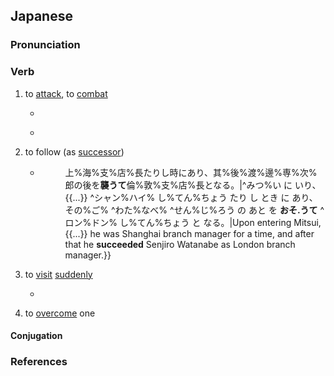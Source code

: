 ==Japanese==
{{ja-kanjitab|おそ|yomi=k}}

===Pronunciation===
{{ja-pron|おそ.う|acc=0|acc_ref=DJR,NHK|acc2=2|acc2_ref=DJR,NHK,SMK2}}
{{ja-ojad}}

===Verb===
{{ja-verb|おそう|type=1|tr=trans}}

# to [[attack]], to [[combat]]
#: {{syn|ja|攻撃|alt=攻撃する|tr=kōgeki suru}}
#* {{quote-book|ja|2009||Nihon no meijō kyūjūkyū no nazo||96|trans-title=Mysteries of 99 famous Japanese castles|pageurl=https://books.google.com/books?id=08xdDAAAQBAJ&pg=RA1-PT114}}
#*: {{ja-usex|敵の背%後%回る仕%組みも重%要だ。攻%撃する際に正%面から向かうより、敵の後%方から'''襲う'''ほうが成%功%率は高いからだ。|てき の はい%ご% まわる し%くみ も じゅう%よう だ。 こう%げき する さい に しょう%めん から むかう より、てき の こう%ほう から '''おそ.う''' ほう が せい%こう% りつ は たかい から だ。|It is also important to arrange to be behind the opponent. This is because compared to a frontal assault, to '''attack''' from the opponent’s rear gives a higher success rate.}}
#* {{quote-book|ja|2011|Matsumoto Ichiju|Heta na jinsei ron yori ikkyu no kotoba||34|trans-title=Words to improve a poor outlook on life|pageurl=https://books.google.com/books?id=vL4_DwAAQBAJ&pg=PT34}}
#*: {{ja-usex|盗%賊はもともと%貧しい%家を'''襲う'''ものではない。蓄%財した蔵をねらう。|とう%ぞく は もともと %まずし.い %いえ を '''おそ.う''' もの で は ない。 ちく%ざい した くら を ねらう。|Bandits by nature do not '''hit''' poor houses. They aim for rich treasuries.}}
# {{lb|ja|dated|sort=おそう}} to follow (as [[successor]])
#* {{quote-book|ja|1912|Uzaki Kumakichi|Jinbutsu hyōron chōya no go daibatsu||339|trans-title=Analysis of persons in the five great governing factions|pageurl=https://books.google.com/books?id=CNMKAAAAMAAJ&pg=RA2-PA339}}
#*: {{ja-usex|三%井に入り、{{...}}上%海%支%店%長たりし時にあり、其%後%渡%邊%専%次%郎の後を'''襲うて'''倫%敦%支%店%長となる。|^みつ%い に いり、{{...}} ^シャン%ハイ% し%てん%ちょう たり し とき に あり、 その%ご% ^わた%なべ% ^せん%じ%ろう の あと を '''おそ.うて''' ^ロン%ドン% し%てん%ちょう と なる。|Upon entering Mitsui,{{...}} he was Shanghai branch manager for a time, and after that he '''succeeded''' Senjiro Watanabe as London branch manager.}}
# to [[visit]] [[suddenly]]
#* {{quote-book|ja|2010|Kamuro Banji|Zankon no ken: adauchi ibun||81-82|trans-title=Blade of malice: a tale of vengeance|pageurl=https://books.google.com/books?id=q-wqMjWeWLkC&pg=PA81}}
#*: {{ja-usex|「討ち入った四%十%六%人はすべて切%腹。吉%良%家は取り漬かされた」<br>「そうか。しかし、気に入らぬな。相%手の寝%込みを'''襲う'''とは、卑%怯ではないか。」|「^うち.いった よん%じゅう%ろく-%にん は すべて せっ%ぷく。 ^き%ら%-け は とりつかされた」<br>「^そう か。 ^しかし、 き に いらぬ な。 ^あい%て の ね%こみ を '''おそ.う''' と は、 ひ%きょう で は ない か。」|“All forty-six raiders committed ''seppuku''. The Kira clan has been brought in.”<br>“I see. But I don’t like it. Is it not cowardly to '''visit suddenly''' while the opponent is asleep?”}}
# {{lb|ja|of an incapacitating feeling}} to [[overcome]] one
#: {{ja-usex|[[眠%気]]が'''襲ってきた'''。|ねむ%け が '''おそってきた'''。|Drowsiness '''has overcome''' [me].}}
#: {{ja-usex|[[睡%魔]]に'''襲われる'''|すい%ま に '''おそわれる'''|to '''be attacked''' by sleepiness ("a devil of sleepiness")}}

====Conjugation====
{{ja-go-u|おそ}}

===References===
<references/>